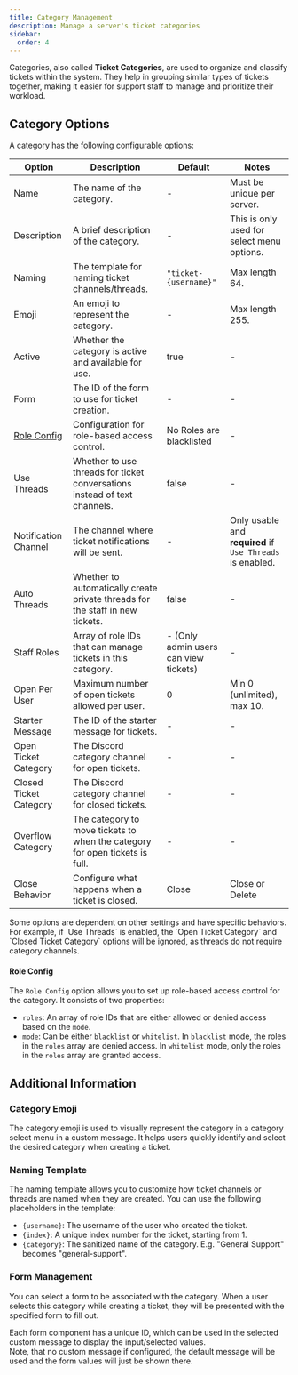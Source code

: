 ```yaml
---
title: Category Management
description: Manage a server's ticket categories
sidebar:
  order: 4
---
```



Categories, also called **Ticket Categories**, are used to organize and classify tickets within the system. They help in grouping similar types of tickets together, making it easier for support staff to manage and prioritize their workload.

## Category Options

A category has the following configurable options:

| Option                      | Description                                                                   | Default                               | Notes                                                     |
| --------------------------- | ----------------------------------------------------------------------------- | ------------------------------------- | --------------------------------------------------------- |
| Name                        | The name of the category.                                                     | -                                     | Must be unique per server.                                |
| Description                 | A brief description of the category.                                          | -                                     | This is only used for select menu options.                |
| Naming                      | The template for naming ticket channels/threads.                              | `"ticket-{username}"`                 | Max length 64.                                            |
| Emoji                       | An emoji to represent the category.                                           | -                                     | Max length 255.                                           |
| Active                      | Whether the category is active and available for use.                         | true                                  | -                                                         |
| Form                        | The ID of the form to use for ticket creation.                                | -                                     | -                                                         |
| [Role Config](#role-config) | Configuration for role-based access control.                                  | No Roles are blacklisted              | -                                                         |
| Use Threads                 | Whether to use threads for ticket conversations instead of text channels.     | false                                 | -                                                         |
| Notification Channel        | The channel where ticket notifications will be sent.                          | -                                     | Only usable and **required** if `Use Threads` is enabled. |
| Auto Threads                | Whether to automatically create private threads for the staff in new tickets. | false                                 | -                                                         |
| Staff Roles                 | Array of role IDs that can manage tickets in this category.                   | - (Only admin users can view tickets) | -                                                         |
| Open Per User               | Maximum number of open tickets allowed per user.                              | 0                                     | Min 0 (unlimited), max 10.                                |
| Starter Message             | The ID of the starter message for tickets.                                    | -                                     | -                                                         |
| Open Ticket Category        | The Discord category channel for open tickets.                                | -                                     | -                                                         |
| Closed Ticket Category      | The Discord category channel for closed tickets.                              | -                                     | -                                                         |
| Overflow Category           | The category to move tickets to when the category for open tickets is full.   | -                                     | -                                                         |
| Close Behavior              | Configure what happens when a ticket is closed.                               | Close                                 | Close or Delete                                           |

<Aside type="note">
  Some options are dependent on other settings and have specific behaviors. For
  example, if `Use Threads` is enabled, the `Open Ticket Category` and `Closed
  Ticket Category` options will be ignored, as threads do not require category
  channels.
</Aside>

#### Role Config

The `Role Config` option allows you to set up role-based access control for the category. It consists of two properties:

- `roles`: An array of role IDs that are either allowed or denied access based on the `mode`.
- `mode`: Can be either `blacklist` or `whitelist`. In `blacklist` mode, the roles in the `roles` array are denied access. In `whitelist` mode, only the roles in the `roles` array are granted access.

## Additional Information

### Category Emoji

The category emoji is used to visually represent the category in a category select menu in a custom message.
It helps users quickly identify and select the desired category when creating a ticket.

### Naming Template

The naming template allows you to customize how ticket channels or threads are named when they are created. You can use the following placeholders in the template:

- `{username}`: The username of the user who created the ticket.
- `{index}`: A unique index number for the ticket, starting from 1.
- `{category}`: The sanitized name of the category. E.g. "General Support" becomes "general-support".

### Form Management

You can select a form to be associated with the category. When a user selects this category while creating a ticket, they will be presented with the specified form to fill out.

Each form component has a unique ID, which can be used in the selected custom message to display the input/selected values.  
Note, that no custom message if configured, the default message will be used and the form values will just be shown there.

<LinkCard
  title="Message Variable Reference"
  href="/dashboard/messages#variables"
  description="Learn more about using form variables in custom messages."
/>
